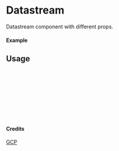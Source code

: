 
<Meta of={Datastream} title="GCP/Datastream" />

# Datastream

Datastream component with different props.

#### Example

<Canvas of={Datastream.Primary} />

## Usage

```ts
import { Datastream } from "yadl-ui";

const Example = () => {
  return (
      <Datastream />
  );
};

export default Example;
```

#### Credits
[GCP](https://cloud.google.com/icons)
